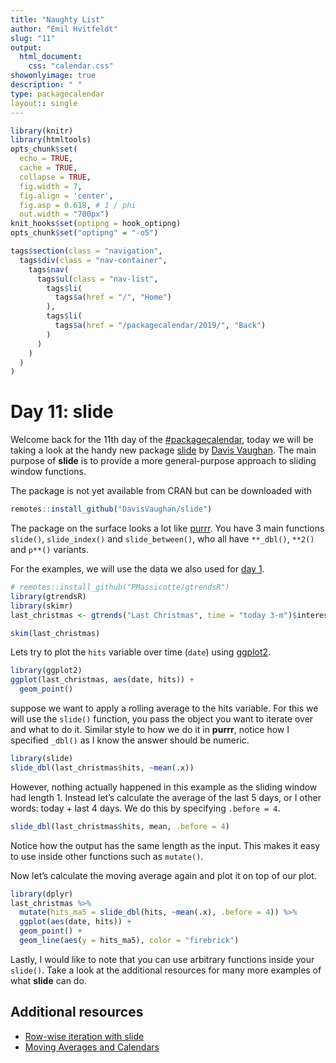 ```yaml
---
title: "Naughty List"
author: "Emil Hvitfeldt"
slug: "11"
output: 
  html_document:
    css: "calendar.css"
showonlyimage: true
description: " "
type: packagecalendar
layout:: single
---
```


<html>
    <link rel="stylesheet" href="/css/calendar-post.css"/>
</html>

```r
library(knitr)
library(htmltools)
opts_chunk$set(
  echo = TRUE, 
  cache = TRUE,
  collapse = TRUE,
  fig.width = 7, 
  fig.align = 'center',
  fig.asp = 0.618, # 1 / phi
  out.width = "700px")
knit_hooks$set(optipng = hook_optipng)
opts_chunk$set("optipng" = "-o5")
```

```r
tags$section(class = "navigation",
  tags$div(class = "nav-container",
    tags$nav(
      tags$ul(class = "nav-list",
        tags$li(
          tags$a(href = "/", "Home")
        ),
        tags$li(
          tags$a(href = "/packagecalendar/2019/", "Back")
        )
      )
    )
  )
)
```

# Day 11: slide

Welcome back for the 11th day of the [#packagecalendar](https://twitter.com/hashtag/packagecalendar),
today we will be taking a look at the handy new package [slide](https://github.com/DavisVaughan/slide) by [Davis Vaughan](https://twitter.com/dvaughan32).
The main purpose of **slide** is to provide a more general-purpose approach to sliding window functions.

The package is not yet available from CRAN but can be downloaded with

```r
remotes::install_github("DavisVaughan/slide")
```

The package on the surface looks a lot like [purrr](https://purrr.tidyverse.org/).
You have 3 main functions `slide()`, `slide_index()` and `slide_between()`,
who all have `**_dbl()`, `**2()` and `p**()` variants.

For the examples, we will use the data we also used for [day 1](https://www.hvitfeldt.me/pkgcal2019/1/).

```r
# remotes::install_github("PMassicotte/gtrendsR")
library(gtrendsR)
library(skimr)
last_christmas <- gtrends("Last Christmas", time = "today 3-m")$interest_over_time

skim(last_christmas)
```

Lets try to plot the `hits` variable over time (`date`) using [ggplot2](https://ggplot2.tidyverse.org/).

```r
library(ggplot2)
ggplot(last_christmas, aes(date, hits)) +
  geom_point()
```

suppose we want to apply a rolling average to the hits variable.
For this we will use the `slide()` function, you pass the object you want to iterate over and what to do it.
Similar style to how we do it in **purrr**, notice how I specified `_dbl()` as I know the answer should be numeric.

```r
library(slide)
slide_dbl(last_christmas$hits, ~mean(.x))
```

However, nothing actually happened in this example as the sliding window had length 1.
Instead let's calculate the average of the last 5 days, or I other words: today + last 4 days.
We do this by specifying `.before = 4`.

```r
slide_dbl(last_christmas$hits, mean, .before = 4)
```

Notice how the output has the same length as the input.
This makes it easy to use inside other functions such as `mutate()`.

Now let's calculate the moving average again and plot it on top of our plot.

```r
library(dplyr)
last_christmas %>%
  mutate(hits_ma5 = slide_dbl(hits, ~mean(.x), .before = 4)) %>%
  ggplot(aes(date, hits)) +
  geom_point() +
  geom_line(aes(y = hits_ma5), color = "firebrick")
```

Lastly, I would like to note that you can use arbitrary functions inside your `slide()`.
Take a look at the additional resources for many more examples of what **slide** can do.

## Additional resources

- [Row-wise iteration with slide](https://davisvaughan.github.io/slide/articles/rowwise.html)
- [Moving Averages and Calendars](https://www.youtube.com/watch?v=sbrhxvpP3iw)